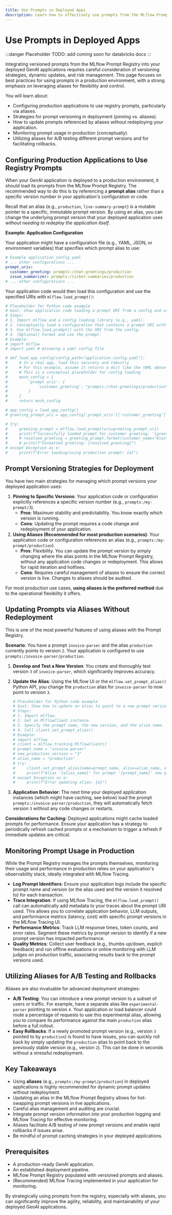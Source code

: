 ```yaml
---
title: Use Prompts in Deployed Apps
description: Learn how to effectively use prompts from the MLflow Prompt Registry in your deployed GenAI applications, leveraging aliases for dynamic updates and A/B testing.
---
```


# Use Prompts in Deployed Apps

:::danger Placeholder
TODO: add coming soon for databricks docs
:::

Integrating versioned prompts from the MLflow Prompt Registry into your deployed GenAI applications requires careful consideration of versioning strategies, dynamic updates, and risk management. This page focuses on best practices for using prompts in a production environment, with a strong emphasis on leveraging aliases for flexibility and control.

You will learn about:

- Configuring production applications to use registry prompts, particularly via aliases.
- Strategies for prompt versioning in deployment (pinning vs. aliases).
- How to update prompts referenced by aliases without redeploying your application.
- Monitoring prompt usage in production (conceptually).
- Utilizing aliases for A/B testing different prompt versions and for facilitating rollbacks.

## Configuring Production Applications to Use Registry Prompts

When your GenAI application is deployed to a production environment, it should load its prompts from the MLflow Prompt Registry. The recommended way to do this is by referencing a **prompt alias** rather than a specific version number in your application's configuration or code.

Recall that an alias (e.g., `production`, `live-summary-prompt`) is a mutable pointer to a specific, immutable prompt version. By using an alias, you can change the underlying prompt version that your deployed application uses _without needing to redeploy the application itself_.

**Example: Application Configuration**

Your application might have a configuration file (e.g., YAML, JSON, or environment variables) that specifies which prompt alias to use:

```yaml
# Example application_config.yaml
# ... other configurations ...
prompt_uris:
  customer_greeting: prompts:/chat-greetings/production
  issue_summarizer: prompts:/ticket-summaries/production
# ... other configurations ...
```

Your application code would then load this configuration and use the specified URIs with `mlflow.load_prompt()`:

```python
# Placeholder for Python code example
# Goal: Show application code loading a prompt URI from a config and using it.
# Steps:
# 1. Import mlflow and a config loading library (e.g., yaml).
# 2. Conceptually load a configuration that contains a prompt URI with an alias.
# 3. Use mlflow.load_prompt() with the URI from the config.
# 4. (Optional) Format and use the prompt.
# Example:
# import mlflow
# import yaml # Assuming a yaml config file

# def load_app_config(config_path="application_config.yaml"):
#     # In a real app, load this securely and robustly
#     # For this example, assume it returns a dict like the YAML above
#     # This is a conceptual placeholder for config loading
#     mock_config = {
#         'prompt_uris': {
#             'customer_greeting': "prompts:/chat-greetings/production"
#         }
#     }
#     return mock_config

# app_config = load_app_config()
# greeting_prompt_uri = app_config['prompt_uris']['customer_greeting']

# try:
#     greeting_prompt = mlflow.load_prompt(uri=greeting_prompt_uri)
#     print(f"Successfully loaded prompt for customer greeting: '{greeting_prompt.name}' version {greeting_prompt.version} (via alias)")
#     # resolved_greeting = greeting_prompt.format(customer_name="Alex")
#     # print(f"Formatted greeting: {resolved_greeting}")
# except Exception as e:
#     print(f"Error loading/using production prompt: {e}")
```

## Prompt Versioning Strategies for Deployment

You have two main strategies for managing which prompt versions your deployed application uses:

1.  **Pinning to Specific Versions**: Your application code or configuration explicitly references a specific version number (e.g., `prompts:/my-prompt/3`).
    - **Pros**: Maximum stability and predictability. You know exactly which version is running.
    - **Cons**: Updating the prompt requires a code change and redeployment of your application.
2.  **Using Aliases (Recommended for most production scenarios)**: Your application code or configuration references an alias (e.g., `prompts:/my-prompt/production`).
    - **Pros**: Flexibility. You can update the prompt version by simply changing where the alias points in the MLflow Prompt Registry, without any application code changes or redeployment. This allows for rapid iteration and hotfixes.
    - **Cons**: Requires careful management of aliases to ensure the correct version is live. Changes to aliases should be audited.

For most production use cases, **using aliases is the preferred method** due to the operational flexibility it offers.

## Updating Prompts via Aliases Without Redeployment

This is one of the most powerful features of using aliases with the Prompt Registry.

**Scenario**: You have a prompt `invoice-parser` and the alias `production` currently points to version `2`. Your application is configured to use `prompts:/invoice-parser/production`.

1.  **Develop and Test a New Version**: You create and thoroughly test version `3` of `invoice-parser`, which significantly improves accuracy.
2.  **Update the Alias**: Using the MLflow UI or the `mlflow.set_prompt_alias()` Python API, you change the `production` alias for `invoice-parser` to now point to version `3`.

    ```python
    # Placeholder for Python code example
    # Goal: Show how to update an alias to point to a new prompt version.
    # Steps:
    # 1. Import mlflow.
    # 2. Get an MlflowClient instance.
    # 3. Specify the prompt name, the new version, and the alias name.
    # 4. Call client.set_prompt_alias().
    # Example:
    # import mlflow
    # client = mlflow.tracking.MlflowClient()
    # prompt_name = "invoice-parser"
    # new_production_version = "3"
    # alias_name = "production"
    # try:
    #     client.set_prompt_alias(name=prompt_name, alias=alias_name, version=new_production_version)
    #     print(f"Alias '{alias_name}' for prompt '{prompt_name}' now points to version '{new_production_version}'.")
    # except Exception as e:
    #     print(f"Error updating alias: {e}")
    ```

3.  **Application Behavior**: The next time your deployed application instances (which might have caching, see below) load the prompt `prompts:/invoice-parser/production`, they will automatically fetch version `3` without any code changes or restarts.

**Considerations for Caching**: Deployed applications might cache loaded prompts for performance. Ensure your application has a strategy to periodically refresh cached prompts or a mechanism to trigger a refresh if immediate updates are critical.

## Monitoring Prompt Usage in Production

While the Prompt Registry manages the prompts themselves, monitoring their usage and performance in production relies on your application's observability stack, ideally integrated with MLflow Tracing.

- **Log Prompt Identifiers**: Ensure your application logs include the specific prompt name and version (or the alias used and the version it resolved to) for each transaction.
- **Trace Integration**: If using MLflow Tracing, the `mlflow.load_prompt()` call can automatically add metadata to your traces about the prompt URI used. This allows you to correlate application behavior, LLM outputs, and performance metrics (latency, cost) with specific prompt versions in the MLflow Tracing UI.
- **Performance Metrics**: Track LLM response times, token counts, and error rates. Segment these metrics by prompt version to identify if a new prompt version has impacted performance.
- **Quality Metrics**: Collect user feedback (e.g., thumbs up/down, explicit feedback) and run offline evaluations or online monitoring with LLM judges on production traffic, associating results back to the prompt versions used.

<!-- TODO(image): Conceptual diagram showing a deployed app, requests coming in, app loading prompt via alias from Registry, interaction with LLM, and traces/logs capturing prompt version info. -->

## Utilizing Aliases for A/B Testing and Rollbacks

Aliases are also invaluable for advanced deployment strategies:

- **A/B Testing**: You can introduce a new prompt version to a subset of users or traffic. For example, have a separate alias like `experimental-parser` pointing to version `4`. Your application or load balancer could route a percentage of requests to use this experimental alias, allowing you to compare its performance against the main `production` alias before a full rollout.
- **Easy Rollbacks**: If a newly promoted prompt version (e.g., version `3` pointed to by `production`) is found to have issues, you can quickly roll back by simply updating the `production` alias to point back to the previously stable version (e.g., version `2`). This can be done in seconds without a stressful redeployment.

<!-- TODO(image): Diagram illustrating A/B testing with two aliases (`production` and `experimental`) pointing to different prompt versions, with traffic split between them. -->

## Key Takeaways

- Using **aliases** (e.g., `prompts:/my-prompt/production`) in deployed applications is highly recommended for dynamic prompt updates without redeployment.
- Updating an alias in the MLflow Prompt Registry allows for hot-swapping prompt versions in live applications.
- Careful alias management and auditing are crucial.
- Integrate prompt version information into your production logging and MLflow Tracing for effective monitoring.
- Aliases facilitate A/B testing of new prompt versions and enable rapid rollbacks if issues arise.
- Be mindful of prompt caching strategies in your deployed applications.

## Prerequisites

- A production-ready GenAI application.
- An established deployment pipeline.
- MLflow Prompt Registry populated with versioned prompts and aliases.
- (Recommended) MLflow Tracing implemented in your application for monitoring.

By strategically using prompts from the registry, especially with aliases, you can significantly improve the agility, reliability, and maintainability of your deployed GenAI applications.
